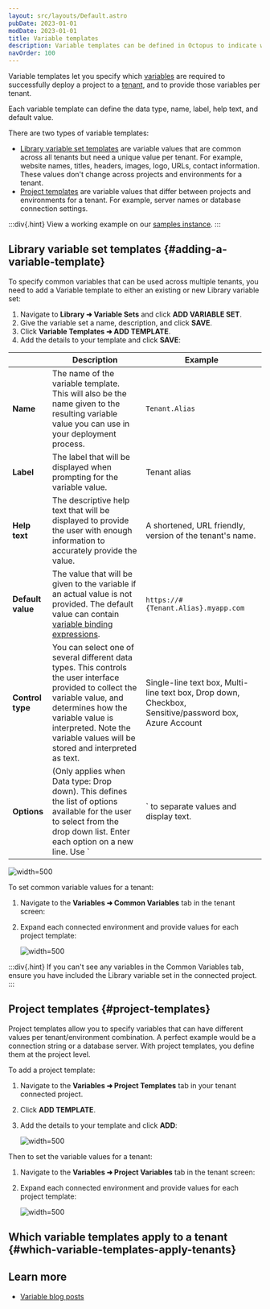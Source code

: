 ```yaml
---
layout: src/layouts/Default.astro
pubDate: 2023-01-01
modDate: 2023-01-01
title: Variable templates
description: Variable templates can be defined in Octopus to indicate which variable values are required to successfully deploy a project.
navOrder: 100
---
```


Variable templates let you specify which [variables](/docs/projects/variables/) are required to successfully deploy a project to a [tenant](/docs/tenants), and to provide those variables per tenant. 

Each variable template can define the data type, name, label, help text, and default value.

There are two types of variable templates:

- [Library variable set templates](#adding-a-variable-template) are variable values that are common across all tenants but need a unique value per tenant. For example, website names, titles, headers, images, logo, URLs, contact information. These values don't change across projects and environments for a tenant.
- [Project templates](#project-templates) are variable values that differ between projects and environments for a tenant. For example, server names or database connection settings. 

:::div{.hint}
View a working example on our [samples instance](https://samples.octopus.app/app#/Spaces-682/projects/vet-clinic-tenanted/variables).
:::

## Library variable set templates \{#adding-a-variable-template}

To specify common variables that can be used across multiple tenants, you need to add a Variable template to either an existing or new Library variable set:

1. Navigate to **Library ➜ Variable Sets** and click **ADD VARIABLE SET**.
2. Give the variable set a name, description, and click **SAVE**.
3. Click **Variable Templates ➜ ADD TEMPLATE**.
4. Add the details to your template and click **SAVE**:

|      | Description                              | Example |
| ---- | ---------------------------------------- | ------- |
| **Name** | The name of the variable template. This will also be the name given to the resulting variable value you can use in your deployment process. | `Tenant.Alias` |
| **Label**         | The label that will be displayed when prompting for the variable value. | Tenant alias                             |
| **Help text**     | The descriptive help text that will be displayed to provide the user with enough information to accurately provide the value. | A shortened, URL friendly, version of the tenant's name. |
| **Default value** | The value that will be given to the variable if an actual value is not provided. The default value can contain [variable binding expressions](/docs/projects/variables/variable-substitutions). | `https://#{Tenant.Alias}.myapp.com`      |
| **Control type** | You can select one of several different data types. This controls the user interface provided to collect the variable value, and determines how the variable value is interpreted. Note the variable values will be stored and interpreted as text. | Single-line text box, Multi-line text box, Drop down, Checkbox, Sensitive/password box, Azure Account |
| **Options** | (Only applies when Data type: Drop down). This defines the list of options available for the user to select from the drop down list. Enter each option on a new line. Use `|` to separate values and display text. | `Value1|Display text 1` <br>`Value2|Display text 2`  |

![](/docs/projects/variables/images/variable-templates-libraryset.png "width=500")

To set common variable values for a tenant:

1. Navigate to the **Variables ➜ Common Variables** tab in the tenant screen:
1. Expand each connected environment and provide values for each project template:

    ![](/docs/projects/variables/images/variable-templates-common-value.png "width=500")

:::div{.hint}
If you can't see any variables in the Common Variables tab, ensure you have included the Library variable set in the connected project.
:::

## Project templates \{#project-templates}

Project templates allow you to specify variables that can have different values per tenant/environment combination. A perfect example would be a connection string or a database server. With project templates, you define them at the project level.

To add a project template:

1. Navigate to the **Variables ➜ Project Templates** tab in your tenant connected project.
1. Click **ADD TEMPLATE**.
1. Add the details to your template and click **ADD**:

    ![](/docs/projects/variables/images/variable-templates-project-template.png "width=500")

Then to set the variable values for a tenant:

1. Navigate to the **Variables ➜ Project Variables** tab in the tenant screen:
1. Expand each connected environment and provide values for each project template:

    ![](/docs/projects/variables/images/variable-templates-project-value.png "width=500")
    
## Which variable templates apply to a tenant \{#which-variable-templates-apply-tenants}

<TenantsWhichVariableTemplatesApply />

## Learn more

- [Variable blog posts](https://octopus.com/blog/tag/variables)